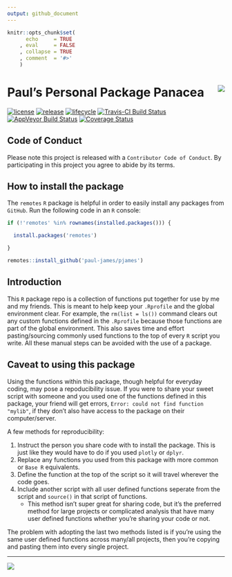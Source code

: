 ```yaml
---
output: github_document
---
```


<!-- README.md is generated from README.Rmd. Please edit that file -->

```r
knitr::opts_chunk$set(
      echo     = TRUE
    , eval     = FALSE
    , collapse = TRUE
    , comment  = '#>'
    )
```


# Paul's Personal Package Panacea <img src='man/figures/logo.png' align='right'/>


[![license](https://img.shields.io/github/license/Paul-James/pjames.svg?logo=license&logoColor=fff&longCache=true&style=flat-square)](https://github.com/Paul-James/pjames/blob/master/LICENSE)
[![release](https://img.shields.io/github/release/Paul-James/pjames.svg?logo=github&logoColor=fff&longCache=true&style=flat-square)](https://github.com/Paul-James/pjames/releases)
[![lifecycle](https://img.shields.io/badge/lifecycle-experimental-orange.svg?logo=r&logoColor=fff&longCache=true&style=flat-square)](https://tidyverse.org/lifecycle/#experimental)
[![Travis-CI Build Status](https://img.shields.io/travis/Paul-James/pjames/master.svg?logo=travis&logoColor=fff&longCache=true&style=flat-square)](https://travis-ci.org/Paul-James/pjames)
[![AppVeyor Build Status](https://img.shields.io/appveyor/ci/Paul-James/pjames/master.svg?logo=appveyor&logoColor=fff&longCache=true&style=flat-square)](https://ci.appveyor.com/project/Paul-James/pjames)
[![Coverage Status](https://img.shields.io/codecov/c/github/Paul-James/pjames/master.svg?logo=codecov&logoColor=fff&longCache=true&style=flat-square)](https://codecov.io/github/Paul-James/pjames?branch=master)


## Code of Conduct

Please note this project is released with a `Contributor Code of Conduct`. By participating in this project you agree to abide by its terms.

## How to install the package

The `remotes` `R` package is helpful in order to easily install any packages from `GitHub`. Run the following code in an `R` console:

```r
if (!'remotes' %in% rownames(installed.packages())) {

  install.packages('remotes')

}

remotes::install_github('paul-james/pjames')
```

## Introduction

This `R` package repo is a collection of functions put together for use by me and my friends. This is meant to help keep your `.Rprofile` and the global environment clear. For example, the `rm(list = ls())` command clears out any custom functions defined in the `.Rprofile` because those functions are part of the global environment. This also saves time and effort pasting/sourcing commonly used functions to the top of every `R` script you write. All these manual steps can be avoided with the use of a package.

## Caveat to using this package

Using the functions within this package, though helpful for everyday coding, may pose a repoducibility issue. If you were to share your sweet script with someone and you used one of the functions defined in this package, your friend will get errors, `Error: could not find function "mylib"`, if they don't also have access to the package on their computer/server.

A few methods for reproducibility:

1. Instruct the person you share code with to install the package. This is just like they would have to do if you used `plotly` or `dplyr`.
1. Replace any functions you used from this package with more common or `Base R` equivalents.
1. Define the function at the top of the script so it will travel wherever the code goes.
1. Include another script with all user defined functions seperate from the script and `source()` in that script of functions.
    * This method isn't super great for sharing code, but it's the preferred method for large projects or complicated analysis that have many user defined functions whether you're sharing your code or not.

The problem with adopting the last two methods listed is if you're using the same user defined functions across many/all projects, then you're copying and pasting them into every single project. 


---

<img src='man/figures/pyaa-office-whiteboard.png' align='left'/>
